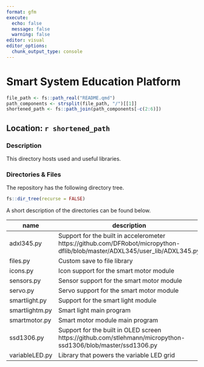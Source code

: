 ```yaml
---
format: gfm
execute:
  echo: false
  message: false
  warning: false
editor: visual
editor_options: 
  chunk_output_type: console
---
```


# Smart System Education Platform

```r
file_path <- fs::path_real("README.qmd")
path_components <- strsplit(file_path, "/")[[1]]
shortened_path <- fs::path_join(path_components[-c(2:6)])
```

## Location: `r shortened_path`

### Description

This directory hosts used and useful libraries.

### Directories & Files

The repository has the following directory tree.

```r
fs::dir_tree(recurse = FALSE)
```

A short description of the directories can be found below.

| name           | description                               | contribution |
|----------------|-------------------------------------------|--------------|
| adxl345.py	 | Support for the built in accelerometer https://github.com/DFRobot/micropython-dflib/blob/master/ADXL345/user_lib/ADXL345.py | Milan        |
| files.py	 | Custom save to file library		     | Milan        |
| icons.py	 | Icon support for the smart motor module   | Milan        |
| sensors.py	 | Sensor support for the smart motor module | Milan        |
| servo.py	 | Servo support for the smart motor module  | Milan        |
| smartlight.py	 | Support for the smart light module	     | Milan        |
| smartlightm.py	 | Smart light main program	     | Milan        |
| smartmotor.py	 | Smart motor module main program	     | Milan        |
| ssd1306.py	 | Support for the built in OLED screen https://github.com/stlehmann/micropython-ssd1306/blob/master/ssd1306.py | Milan        |
| variableLED.py | Library that powers the variable LED grid | Sophie       |
